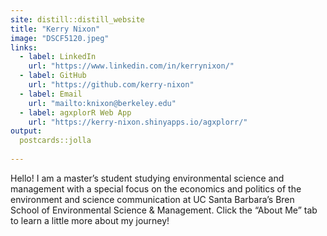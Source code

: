 ```yaml
---
site: distill::distill_website
title: "Kerry Nixon"
image: "DSCF5120.jpeg"
links:
  - label: LinkedIn
    url: "https://www.linkedin.com/in/kerrynixon/"
  - label: GitHub
    url: "https://github.com/kerry-nixon"
  - label: Email
    url: "mailto:knixon@berkeley.edu"
  - label: agxplorR Web App
    url: "https://kerry-nixon.shinyapps.io/agxplorr/"
output:
  postcards::jolla
  
---
```

 
Hello! I am a master's student studying environmental science and management with a special focus on the economics and politics of the environment and science communication at UC Santa Barbara's Bren School of Environmental Science & Management. Click the "About Me" tab to learn a little more about my journey!
